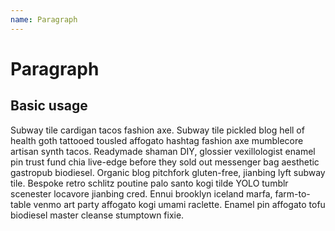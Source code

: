 ```yaml
---
name: Paragraph
---
```




# Paragraph

<PropsTable of={Paragraph} />

## Basic usage

<Playground>
  <Paragraph className="p-4 text-grey-darker thin">
    Subway tile cardigan tacos fashion axe. Subway tile pickled blog hell of health goth tattooed tousled affogato hashtag fashion axe mumblecore artisan synth tacos. Readymade shaman DIY, glossier vexillologist enamel pin trust fund chia live-edge before they sold out messenger bag aesthetic gastropub biodiesel. Organic blog pitchfork gluten-free, jianbing lyft subway tile. Bespoke retro schlitz poutine palo santo kogi tilde YOLO tumblr scenester locavore jianbing cred. Ennui brooklyn iceland marfa, farm-to-table venmo art party affogato kogi umami raclette. Enamel pin affogato tofu biodiesel master cleanse stumptown fixie.
  </Paragraph>
</Playground>